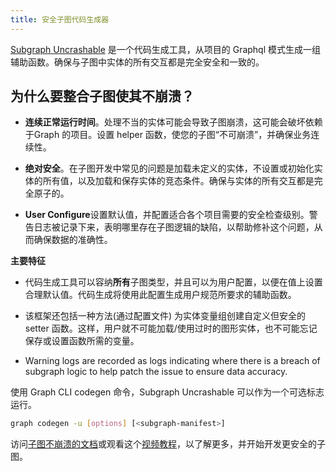 ```yaml
---
title: 安全子图代码生成器
---
```


[Subgraph Uncrashable](https://float-capital.github.io/float-subgraph-uncrashable/) 是一个代码生成工具，从项目的 Graphql 模式生成一组辅助函数。确保与子图中实体的所有交互都是完全安全和一致的。

## 为什么要整合子图使其不崩溃？

- **连续正常运行时间**。处理不当的实体可能会导致子图崩溃，这可能会破坏依赖于Graph 的项目。设置 helper 函数，使您的子图“不可崩溃”，并确保业务连续性。

- **绝对安全**。在子图开发中常见的问题是加载未定义的实体，不设置或初始化实体的所有值，以及加载和保存实体的竞态条件。确保与实体的所有交互都是完全原子的。

- **User Configure**设置默认值，并配置适合各个项目需要的安全检查级别。警告日志被记录下来，表明哪里存在子图逻辑的缺陷，以帮助修补这个问题，从而确保数据的准确性。

**主要特征**

- 代码生成工具可以容纳**所有**子图类型，并且可以为用户配置，以便在值上设置合理默认值。代码生成将使用此配置生成用户规范所要求的辅助函数。

- 该框架还包括一种方法(通过配置文件) 为实体变量组创建自定义但安全的 setter 函数。这样，用户就不可能加载/使用过时的图形实体，也不可能忘记保存或设置函数所需的变量。

- Warning logs are recorded as logs indicating where there is a breach of subgraph logic to help patch the issue to ensure data accuracy.

使用 Graph CLI codegen 命令，Subgraph Uncrashable 可以作为一个可选标志运行。

```sh
graph codegen -u [options] [<subgraph-manifest>]
```

访问[子图不崩溃的文档](https://float-capital.github.io/float-subgraph-uncrashable/docs/)或观看这个[视频教程](https://float-capital.github.io/float-subgraph-uncrashable/docs/tutorial)，以了解更多，并开始开发更安全的子图。
